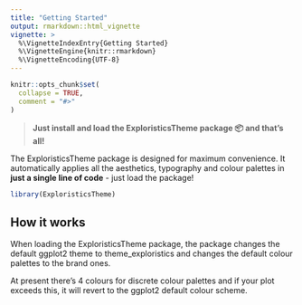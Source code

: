 ```yaml
---
title: "Getting Started"
output: rmarkdown::html_vignette
vignette: >
  %\VignetteIndexEntry{Getting Started}
  %\VignetteEngine{knitr::rmarkdown}
  %\VignetteEncoding{UTF-8}
---
```


```r
knitr::opts_chunk$set(
  collapse = TRUE,
  comment = "#>"
)
```

> **Just install and load the ExploristicsTheme package 📦 and that's all!**

The ExploristicsTheme package is designed for maximum convenience. It automatically applies all the aesthetics, typography and colour palettes in **just a single line of code** - just load the package!

```r
library(ExploristicsTheme)
```

## How it works

When loading the ExploristicsTheme package, the package changes the default ggplot2 theme to theme_exploristics and changes the default colour palettes to the brand ones.

At present there's 4 colours for discrete colour palettes and if your plot exceeds this, it will revert to the ggplot2 default colour scheme.
